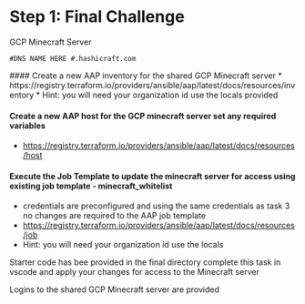 # Step 1: Final Challenge

GCP Minecraft Server
```
#DNS NAME HERE #.hashicraft.com
```
<Task id="final_task">
 #### Create a new AAP inventory for the shared GCP Minecraft server
 * https://registry.terraform.io/providers/ansible/aap/latest/docs/resources/inventory
 * Hint: you will need your organization id use the locals provided


#### Create a new AAP host for the GCP minecraft server set any required variables
* https://registry.terraform.io/providers/ansible/aap/latest/docs/resources/host


#### Execute the Job Template to update the minecraft server for access using existing job template - minecraft_whitelist

* credentials are preconfigured and using the same credentials as task 3 no changes are required to the AAP job template
*  https://registry.terraform.io/providers/ansible/aap/latest/docs/resources/job
*  Hint: you will need your organization id use the locals


Starter code has bee provided in the final directory
complete this task in vscode and apply your changes for access to the Minecraft server

Logins to the shared GCP Minecraft server are provided

</Task>